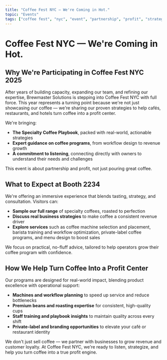 ```yaml
---
title: "Coffee Fest NYC — We're Coming in Hot."
topic: "Events"
tags: ["coffee fest", "nyc", "event", "partnership", "profit", "strategies", "consultation"]
---
```


# Coffee Fest NYC — We're Coming in Hot.

## Why We're Participating in Coffee Fest NYC 2025

After years of building capacity, expanding our team, and refining our expertise, Brewmaster Solutions is stepping into Coffee Fest NYC with full force. This year represents a turning point because we're not just showcasing our coffee — we're sharing our proven strategies to help cafés, restaurants, and hotels turn coffee into a profit center.

We're bringing:

- **The Specialty Coffee Playbook**, packed with real-world, actionable strategies
- **Expert guidance on coffee programs**, from workflow design to revenue growth
- **A commitment to listening**, connecting directly with owners to understand their needs and challenges

This event is about partnership and profit, not just pouring great coffee.

## What to Expect at Booth 2234

We're offering an immersive experience that blends tasting, strategy, and consultation. Visitors can:

- **Sample our full range** of specialty coffees, roasted to perfection
- **Discuss real business strategies** to make coffee a consistent revenue driver
- **Explore services** such as coffee machine selection and placement, barista training and workflow optimization, private-label coffee programs, and menu design to boost sales

We focus on practical, no-fluff advice, tailored to help operators grow their coffee program with confidence.

## How We Help Turn Coffee Into a Profit Center

Our programs are designed for real-world impact, blending product excellence with operational support:

- **Machines and workflow planning** to speed up service and reduce bottlenecks
- **Premium beans and roasting expertise** for consistent, high-quality cups
- **Staff training and playbook insights** to maintain quality across every shift
- **Private-label and branding opportunities** to elevate your café or restaurant identity

We don't just sell coffee — we partner with businesses to grow revenue and customer loyalty. At Coffee Fest NYC, we're ready to listen, strategize, and help you turn coffee into a true profit engine.
